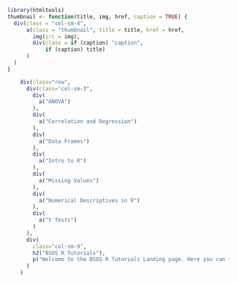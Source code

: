 
```r
library(htmltools)
thumbnail <- function(title, img, href, caption = TRUE) {
  div(class = "col-sm-4",
      a(class = "thumbnail", title = title, href = href,
        img(src = img),
        div(class = if (caption) "caption",
            if (caption) title)
      )
  )
}
```

```r


    div(class="row",
      div(class="col-sm-3",
        div(
          a("ANOVA")
        ),
        div(
          a("Correlation and Regression")
        ),
        div(
          a("Data Frames")
        ),
        div(
          a("Intro to R")
        ),
        div(
          a("Missing Values")
        ),
        div(
          a("Numerical Descriptives in R")
        ),
        div(
          a("t Tests")
        )
      ),
      div(
        class="col-sm-9",
        h2("BSOS R Tutorials"),
        p("Welcome to the BSOS R Tutorials Landing page. Here you can find links to the tutorials that are a part of this series. They are on the left sidebar or if you're using a small screen, they are above.")
      )
    )



```
